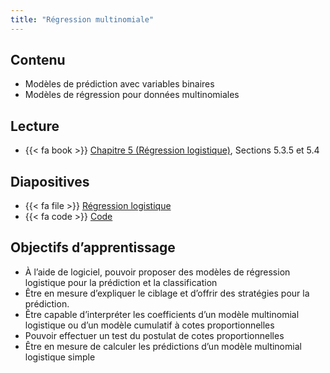 ```yaml
---
title: "Régression multinomiale"
---
```


## Contenu

- Modèles de prédiction avec variables binaires
- Modèles de régression pour données multinomiales


## Lecture


- {{< fa book >}} [Chapitre 5 (Régression logistique)](https://lbelzile.github.io/math60602/05-reglogistique.html), Sections 5.3.5 et 5.4

## Diapositives 

- {{< fa file >}} [Régression logistique](/diapos/MATH60602-diapos8.pdf)
- {{< fa code >}} [Code](/code/MATH60602-diapos8.R)

<!--
<iframe width="600" height="338" src="http://docs.google.com/gview?url=https://lbelzile.github.io/multi/diapos/MATH60602-diapos3.pdf&embedded=true" frameborder="0"></iframe>
-->

## Objectifs d'apprentissage

- À l'aide de logiciel, pouvoir proposer des modèles de régression logistique pour la prédiction et la classification
- Être en mesure d'expliquer le ciblage et d'offrir des stratégies pour la prédiction.
- Être capable d'interpréter les coefficients d'un modèle multinomial logistique ou d'un modèle cumulatif à cotes proportionnelles
- Pouvoir effectuer un test du postulat de cotes proportionnelles
- Être en mesure de calculer les prédictions d'un modèle multinomial logistique simple


